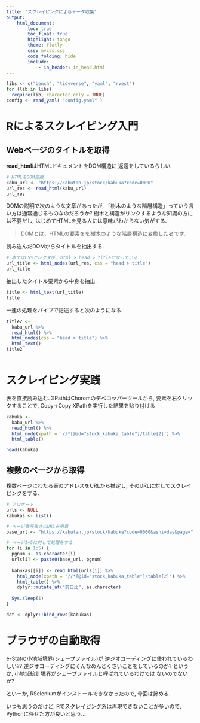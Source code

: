 ```yaml
---
title: "スクレイピングによるデータ収集"
output:
    html_document:
        toc: true
        toc_float: true
        highlight: tango
        theme: flatly
        css: mycss.css
        code_folding: hide
        include:
            - in_header: in_head.html
---
```


```r
libs <- c("bench", "tidyverse", "yaml", "rvest")
for (lib in libs) 
  require(lib, character.only = TRUE)
config <- read_yaml( "config.yaml" )
```


# Rによるスクレイピング入門

## Webページのタイトルを取得

**read_html**はHTMLドキュメントをDOM構造に
返還をしているらしい.

```r
# HTMLをDOM変換
kabu_url <- "https://kabutan.jp/stock/kabuka?code=0000"
url_res <- read_html(kabu_url)
url_res
```

DOMの説明で次のような文章があったが, 
「樹木のような階層構造」っていう言い方は通常通じるものなのだろうか?
樹木と構造がリンクするような知識の方には不要だし, 
はじめてHTMLを見る人には意味がわからない気がする. 

> DOMとは、HTMLの要素をを樹木のような階層構造に変換した者です. 

読み込んだDOMからタイトルを抽出する. 


```r
# 本ではCSSセレクタが, html > head > titleになっている
url_title <- html_nodes(url_res, css = "head > title")
url_title
```

抽出したタイトル要素から中身を抽出. 

```r
title <- html_text(url_title)
title
```

一連の処理をパイプで記述すると次のようになる. 

```r
title2 <- 
  kabu_url %>% 
  read_html() %>% 
  html_nodes(css = "head > title") %>% 
  html_text()
title2



```

# スクレイピング実践

表を直接読み込む. 
XPathはChoromのデベロッパーツールから, 要素を右クリックすることで, 
Copy→Copy XPathを実行した結果を貼り付ける

```r
kabuka <- 
  kabu_url %>%
  read_html() %>%
  html_node(xpath = '//*[@id="stock_kabuka_table"]/table[2]') %>%
  html_table()

head(kabuka)
```


## 複数のページから取得

複数ページにわたる表のアドレスをURLから推定し, 
そのURLに対してスクレイピングをする. 

```r
# アロケート
urls <- NULL
kabukas <- list()

# ベージ番号抜きのURLを用意
base_url <- "https://kabutan.jp/stock/kabuka?code=0000&ashi=day&page="

# ページ1~5に対して処理をする
for (i in 1:5) {
  pgnum <- as.character(i)
  urls[i] <- paste0(base_url, pgnum)
  
  kabukas[[i]] <- read_html(urls[i]) %>%
    html_node(xpath = '//*[@id="stock_kabuka_table"]/table[2]') %>% 
    html_table() %>% 
    dplyr::mutate_at("前日比", as.character)
  
  Sys.sleep(1)
}

dat <- dplyr::bind_rows(kabukas)


```



# ブラウザの自動取得

e-Statの小地域境界(シェープファイル)が
逆ジオコーディングに使われているわしい??
逆ジオコーディングにそんなめんどくさいことをしているのか?
というか, 小地域統計境界がシェープファイルと呼ばれているわけでは
ないのでないか?

といーか, RSeleniumがインストールできなかったので, 
今回は諦める. 

いつも思うのだけど, Rでスクレイピング系は再現できないことが多いので, 
Pythonに任せた方が良いと思う...










